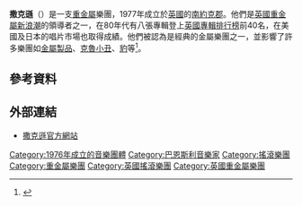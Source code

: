 {{expand|time=2016-10-10T08:10:52+00:00}}
{{Infobox musical artist
| name                = 撒克遜
| image               = Saxon Rockharz 2016 18.jpg
| caption             = 2016年的撒克遜
| image_size          = 250
| landscape           = yes
| background          = 樂團
| alias               = 
| origin              = {{英國}}·[[南約克郡|南約克郡]]·[[巴恩斯利|巴恩斯利]]
| genre               = [[重金屬音樂|重金屬音樂]]<br/>（[[英國重金屬新浪潮|英國重金屬新浪潮]]的樂團之一）
| years_active        = 1977年至今
| label               = {{flatlist|
* UDR唱片
* {{link-en|民兵唱片|Militia Guard Music}}
* {{link-en|SPV唱片|SPV/Steamhammer}}
* {{link-en|CMC國際|CMC International}}
* [[維京唱片|維京唱片]]
* [[EMI|EMI集團]]
* {{link-en|卡雷爾唱片|Carrere Records}}}}
| associated_acts     =
| website             = [http://www.saxon747.com/ www.saxon747.com]
| current_members     = {{link-en|比弗·拜福德|Biff Byford}}<br>{{link-en|保羅·奎恩|Paul Quinn (guitarist)}}<br>{{link-en|奈傑爾·葛樂德|Nigel Glockler}}<br>{{link-en|奈比·卡特|Nibbs Carter}}<br>{{link-en|道格·斯卡雷特|Doug Scarratt}}
| past_members        = {{link-en|奧利弗·格雷厄姆|Graham Oliver}}<br>{{link-en|史提夫·道森|Steve Dawson}}<br>{{link-en|皮特·吉爾|Pete Gill}}<br>{{link-en|保羅·強森|Paul Johnson}}<br>{{link-en|弗里·茨蘭多|Fritz Randow}}<br>{{link-en|麥克·約爾格|Jörg Michael}}<br>{{link-en|奈傑爾·達勒姆|Nigel Durham}} 
}}

'''撒克遜'''（{{lang-en|'''Saxon'''}}）是一支[[重金屬音樂|重金屬]]樂團，1977年成立於[[英國|英國]]的[[南約克郡|南約克郡]]。他們是[[英國重金屬新浪潮|英國重金屬新浪潮]]的領導者之一，在80年代有八張專輯登上[[英國專輯排行榜|英國專輯排行榜]]前40名，在美國及日本的唱片市場也取得成績。他們被認為是經典的金屬樂團之一，並影響了許多樂團如[[金屬製品|金屬製品]]、[[克魯小丑樂團|克魯小丑]]、[[豹_(乐队)|豹]]等<ref>{{cite web |language=en |url=http://www.blabbermouth.net/news.aspx?mode=Article&newsitemID=172041 |title=SAXON: Heavy Metal Thunder - Live: Eagles Over Wacken' Third Video Podcast |publisher=Blabbermouth.Net |date=2012-03-31 |accessdate=2013-03-22 |archive-date=2020-02-05 |archive-url=https://web.archive.org/web/20200205130641/https://www.blabbermouth.net/news.aspx%3Fmode%3DArticle%26newsitemID%3D172041 |dead-url=no }}</ref>。

== 參考資料 ==
{{reflist}}

== 外部連結 ==
{{Commons category|Saxon (band)}}
*[http://www.saxon747.com 撒克遜官方網站] {{Wayback|url=http://www.saxon747.com/ |date=20110226154233 }}

{{DEFAULTSORT:Saxon}}
[[Category:1976年成立的音樂團體|Category:1976年成立的音樂團體]]
[[Category:巴恩斯利音樂家|Category:巴恩斯利音樂家]]
[[Category:搖滾樂團|Category:搖滾樂團]]
[[Category:重金屬樂團|Category:重金屬樂團]]
[[Category:英國搖滾樂團|Category:英國搖滾樂團]]
[[Category:英國重金屬樂團|Category:英國重金屬樂團]]